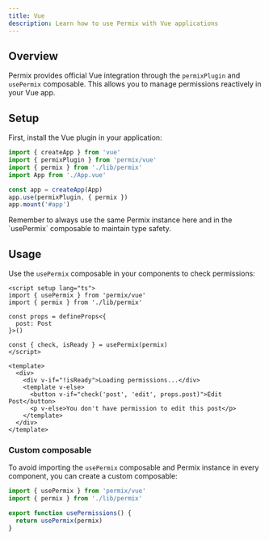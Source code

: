 ```yaml
---
title: Vue
description: Learn how to use Permix with Vue applications
---
```



## Overview

Permix provides official Vue integration through the `permixPlugin` and `usePermix` composable. This allows you to manage permissions reactively in your Vue app.

<Steps>

<Step>

## Setup

First, install the Vue plugin in your application:

```ts
import { createApp } from 'vue'
import { permixPlugin } from 'permix/vue'
import { permix } from './lib/permix'
import App from './App.vue'

const app = createApp(App)
app.use(permixPlugin, { permix })
app.mount('#app')
```

<Callout>
Remember to always use the same Permix instance here and in the `usePermix` composable to maintain type safety.
</Callout>

</Step>

<Step>

## Usage

Use the `usePermix` composable in your components to check permissions:

```vue
<script setup lang="ts">
import { usePermix } from 'permix/vue'
import { permix } from './lib/permix'

const props = defineProps<{
  post: Post
}>()

const { check, isReady } = usePermix(permix)
</script>

<template>
  <div>
    <div v-if="!isReady">Loading permissions...</div>
    <template v-else>
      <button v-if="check('post', 'edit', props.post)">Edit Post</button>
      <p v-else>You don't have permission to edit this post</p>
    </template>
  </div>
</template>
```

### Custom composable

To avoid importing the `usePermix` composable and Permix instance in every component, you can create a custom composable:

```ts
import { usePermix } from 'permix/vue'
import { permix } from './lib/permix'

export function usePermissions() {
  return usePermix(permix)
}
```

</Step>

</Steps>

